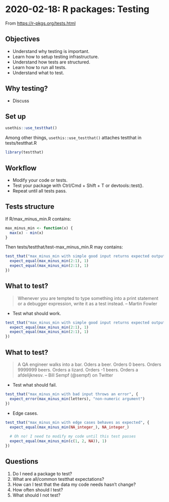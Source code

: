 # 2020-02-18: R packages: Testing 

From <https://r-pkgs.org/tests.html>


## Objectives

* Understand why testing is important.
* Learn how to setup testing infrastructure.
* Understand how tests are structured.
* Learn how to run all tests.
* Understand what to test.



## Why testing?

* Discuss



## Set up

```R
usethis::use_testthat()
```

Among other things, `usethis::use_testthat()` attaches testthat in tests/testthat.R

```r
library(testthat)
```



## Workflow

* Modify your code or tests.
* Test your package with Ctrl/Cmd + Shift + T or devtools::test().
* Repeat until all tests pass.



## Tests structure

If R/max_minus_min.R contains:

```r
max_minus_min <- function(x) {
  max(x) - min(x)
}
```

Then tests/testthat/test-max_minus_min.R may contains:

```r
test_that("max_minus_min with simple good input returns expected output", {
  expect_equal(max_minus_min(2:1), 1)
  expect_equal(max_minus_min(2:1), 1)
})
```



## What to test?

> Whenever you are tempted to type something into a print statement or a debugger expression, write it as a test instead. -- Martin Fowler

* Test what should work.

```r
test_that("max_minus_min with simple good input returns expected output", {
  expect_equal(max_minus_min(2:1), 1)
  expect_equal(max_minus_min(2:1), 1)
})
```

## What to test?

> A QA engineer walks into a bar. Oders a beer. Orders 0 beers. Orders 9999999 beers. Orders a lizard. Orders -1 beers. Orders a afdelijknesv. -- Bill Sempf (@sempf) on Twitter

* Test what should fail.

```r
test_that("max_minus_min with bad input throws an error", {
  expect_error(max_minus_min(letters), "non-numeric argument")
})
```

* Edge cases.

```r
test_that("max_minus_min with edge cases behaves as expected", {
  expect_equal(max_minus_min(NA_integer_), NA_integer_)
  
  # Oh no! I need to modify my code until this test passes
  expect_equal(max_minus_min(c(1, 2, NA)), 1)
})
```



## Questions

1. Do I need a package to test?
1. What are all/common testthat expectations?
1. How can I test that the data my code needs hasn't change?
1. How often should I test?
1. What should I not test?
